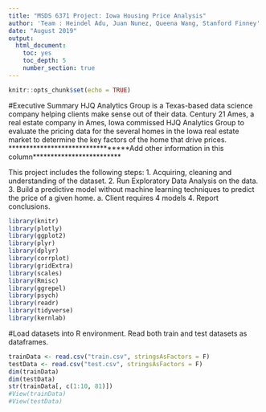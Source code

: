 ```yaml
---
title: "MSDS 6371 Project: Iowa Housing Price Analysis"
author: 'Team : Heindel Adu, Juan Nunez, Queena Wang, Stanford Finney'
date: "August 2019"
output: 
  html_document:
    toc: yes
    toc_depth: 5
    number_section: true
---
```


```r
knitr::opts_chunk$set(echo = TRUE)
```

#Executive Summary
HJQ Analytics Group is a Texas-based data science company helping clients make sense out of their data.
Century 21 Ames, a real estate company in Ames, Iowa commissed HJQ Analytics Group to evaluate the pricing data for the several homes in the Iowa real estate market to determine the key factors of the home that drive prices. 
*********************************Add other information in this column*************************

This project includes the following steps:
  1. Acquiring, cleaning and understanding of the dataset. 
  2. Run Exploratory Data Analysis on the data.
  3. Build a predictive model without machine learning techniques to predict the price of a given home.
    a. Client requires 4 models
  4. Report conclusions.



```r
library(knitr)
library(plotly)
library(ggplot2)
library(plyr)
library(dplyr)
library(corrplot)
library(gridExtra)
library(scales)
library(Rmisc)
library(ggrepel)
library(psych)
library(readr)
library(tidyverse)
library(kernlab)


```

#Load datasets into R environment.
Read both train and test datasets as dataframes.

```r

trainData <- read.csv("train.csv", stringsAsFactors = F)
testData <- read.csv("test.csv", stringsAsFactors = F)
dim(trainData)
dim(testData)
str(trainData[, c(1:10, 81)])
#View(trainData)
#View(testData)
```
